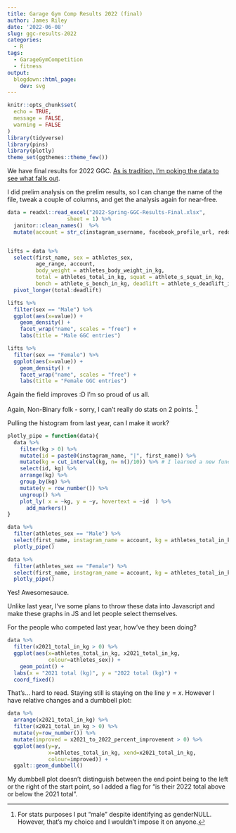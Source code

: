 ```yaml
---
title: Garage Gym Comp Results 2022 (final)
author: James Riley
date: '2022-06-08'
slug: ggc-results-2022 
categories:
  - R
tags:
  - GarageGymCompetition
  - fitness
output:
  blogdown::html_page:
    dev: svg
---
```


```r
knitr::opts_chunk$set(
  echo = TRUE,
  message = FALSE,
  warning = FALSE
)
library(tidyverse)
library(pins)
library(plotly)
theme_set(ggthemes::theme_few())

```

We have final results for 2022 GGC. [As is tradition, I'm poking the data to see what falls out](https://openor.blog/2021/06/18/garagegym/). 

I did prelim analysis on the prelim results, so I can change the name of the file, tweak a couple of columns, and get the analysis again for near-free. 

```r

data = readxl::read_excel("2022-Spring-GGC-Results-Final.xlsx",
                   sheet = 1) %>% 
  janitor::clean_names()  %>% 
  mutate(account = str_c(instagram_username, facebook_profile_url, reddit_username))  


lifts = data %>% 
  select(first_name, sex = athletes_sex,
         age_range, account, 
         body_weight = athletes_body_weight_in_kg,
         total = athletes_total_in_kg, squat = athlete_s_squat_in_kg,
         bench = athlete_s_bench_in_kg, deadlift = athlete_s_deadlift_in_kg) %>% 
  pivot_longer(total:deadlift) 
```


```r
lifts %>% 
  filter(sex == "Male") %>% 
  ggplot(aes(x=value)) +
    geom_density() + 
    facet_wrap("name", scales = "free") +
    labs(title = "Male GGC entries")
```


```r
lifts %>% 
  filter(sex == "Female") %>%
  ggplot(aes(x=value)) +
    geom_density() + 
    facet_wrap("name", scales = "free") +
    labs(title = "Female GGC entries")
```

Again the field improves :D I'm so proud of us all. 

Again, Non-Binary folk - sorry, I can't really do stats on 2 points. [^1]

[^1]: For stats purposes I put "male" despite identifying as genderNULL. However, that's my choice and I wouldn't impose it on anyone. 

Pulling the histogram from last year, can I make it work?

```r
plotly_pipe = function(data){
  data %>% 
    filter(kg > 0) %>% 
    mutate(id = paste0(instagram_name, "|", first_name)) %>% 
    mutate(kg = cut_interval(kg, n= n()/10)) %>% # I learned a new function. Mildly hacky way of dealing with 1/4 as many female entries as male.
    select(id, kg) %>% 
    arrange(kg) %>% 
    group_by(kg) %>% 
    mutate(y = row_number()) %>% 
    ungroup() %>% 
    plot_ly( x = ~kg, y = ~y, hovertext = ~id  ) %>% 
      add_markers()
}

data %>% 
  filter(athletes_sex == "Male") %>% 
  select(first_name, instagram_name = account, kg = athletes_total_in_kg) %>% 
  plotly_pipe()
```

```r
data %>% 
  filter(athletes_sex == "Female") %>% 
  select(first_name, instagram_name = account, kg = athletes_total_in_kg) %>% 
  plotly_pipe()
```

Yes! Awesomesauce.

Unlike last year, I've some plans to throw these data into Javascript and make these graphs in JS and let people select themselves. 

For the people who competed last year, how've they been doing?


```r
data %>% 
  filter(x2021_total_in_kg > 0) %>% 
  ggplot(aes(x=athletes_total_in_kg, x2021_total_in_kg,
             colour=athletes_sex)) +
    geom_point() +
  labs(x = "2021 total (kg)", y = "2022 total (kg)") +
  coord_fixed()

```

That's... hard to read. Staying still is staying on the line $y=x$. However I have relative changes and a dumbbell plot:

```r
data %>% 
  arrange(x2021_total_in_kg) %>% 
  filter(x2021_total_in_kg > 0) %>% 
  mutate(y=row_number()) %>% 
  mutate(improved = x2021_to_2022_percent_improvement > 0) %>% 
  ggplot(aes(y=y, 
             x=athletes_total_in_kg, xend=x2021_total_in_kg,
             colour=improved)) +
  ggalt::geom_dumbbell() 
```

My dumbbell plot doesn't distinguish between the end point being to the left or the right of the start point, so I added a flag for "is their 2022 total above or below the 2021 total". 